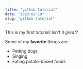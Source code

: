 ```yaml
---
title: "github tutorial"
date: "2023-02-19"
slug: "github tutorial"
---
```


This is my first tutorial! Isn't it *great*?

Some of my **favorite** things are:

* Petting dogs
* Singing
* Eating potato-based foods